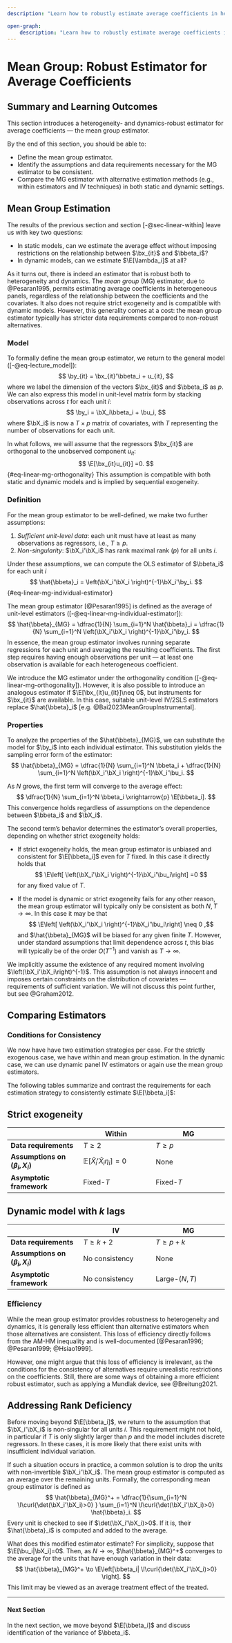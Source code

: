 ```yaml
--- 
description: "Learn how to robustly estimate average coefficients in heterogeneous panel data with the mean group estimator. No fixed effects necessary. (Lecture Notes)"

open-graph:
    description: "Learn how to robustly estimate average coefficients in heterogeneous panel data with the mean group estimator. No fixed effects necessary. (Lecture Notes)"
---
```


# Mean Group: Robust Estimator for Average Coefficients {#sec-linear-mean-group}

::: {.callout-note appearance="simple" icon=false}

## Summary and Learning Outcomes

This section introduces a heterogeneity- and dynamics-robust estimator for average coefficients — the mean group estimator.

By the end of this section, you should be able to:

- Define the mean group estimator.
- Identify the assumptions and data requirements necessary for the MG estimator to be consistent.
- Compare the MG estimator with alternative estimation methods (e.g., within estimators and IV techniques) in both static and dynamic settings.
:::

## Mean Group Estimation

The results of the previous section and section [-@sec-linear-within] leave us with key two questions: 

-  In static models, can we estimate the average effect without imposing restrictions on the relationship between $\bx_{it}$ and $\bbeta_i$?
-  In dynamic models, can we estimate $\E[\lambda_i]$ at all?
  
As it turns out, there is indeed an estimator that is robust both to heterogeneity and dynamics. The *mean group* (MG) estimator, due to @Pesaran1995, permits estimating average coefficients in heterogeneous panels, regardless of the relationship between the coefficients and the covariates. It also does not require strict exogeneity and is compatible with dynamic models. However, this generality comes at a cost: the mean group estimator typically has stricter data requirements compared to non-robust alternatives.


### Model

To formally define the mean group estimator, we return to the general model ([-@eq-lecture_model]): 
$$
	\by_{it} = \bx_{it}'\bbeta_i + u_{it},
$$ 
where we label the dimension of the vectors $\bx_{it}$ and $\bbeta_i$ as $p$. We can also express this model in unit-level matrix form by stacking observations across $t$ for each unit $i$:
$$
\by_i = \bX_i\bbeta_i + \bu_i,
$$
where $\bX_i$ is now a $T\times p$ matrix of covariates, with $T$ representing the number of observations for each unit.

In what follows, we will assume that the regressors $\bx_{it}$ are orthogonal to the unobserved component $u_{it}$:
$$
\E[\bx_{it}u_{it}] =0.
$$ {#eq-linear-mg-orthogonality}
This assumption is compatible with both static and dynamic models and is implied by sequential exogeneity.

### Definition

For the mean group estimator to be well-defined, we make two further assumptions:

1. *Sufficient unit-level data*: each unit must have at least as many observations as regressors, i.e., $T\geq p$. 
2. *Non-singularity*: $\bX_i'\bX_i$ has rank maximal rank ($p$) for all units $i$. 

Under these assumptions, we can compute the OLS estimator of $\bbeta_i$ for each unit $i$
$$
	\hat{\bbeta}_i = \left(\bX_i'\bX_i \right)^{-1}\bX_i'\by_i.
$$ {#eq-linear-mg-individual-estimator} 
 
The mean group estimator [@Pesaran1995] is defined as the average of unit-level estimators ([-@eq-linear-mg-individual-estimator]):
$$
	\hat{\bbeta}_{MG} = \dfrac{1}{N} \sum_{i=1}^N \hat{\bbeta}_i =  \dfrac{1}{N} \sum_{i=1}^N \left(\bX_i'\bX_i \right)^{-1}\bX_i'\by_i.
$$
In essence, the mean group estimator involves running separate regressions for each unit and averaging the resulting coefficients. The first step requires having enough observations per unit — at least one observation is available for each heterogeneous coefficient.


::: {.callout-note appearance="simple" icon=false}
We introduce the MG estimator under the orthogonality condition ([-@eq-linear-mg-orthogonality]). However, it is also possible to introduce an analogous estimator if $\E[\bx_{it}u_{it}]\neq 0$, but instruments for $\bx_{it}$ are available. In this case, suitable unit-level IV/2SLS estimators replace $\hat{\bbeta}_i$ [e.g. @Bai2023MeanGroupInstrumental].
:::
 


### Properties 

To analyze the properties of the $\hat{\bbeta}_{MG}$, we can substitute the model for $\by_i$ into each individual estimator. This substitution yields the sampling error form of the estimator:
$$
	\hat{\bbeta}_{MG}  = \dfrac{1}{N} \sum_{i=1}^N \bbeta_i	   + \dfrac{1}{N} \sum_{i=1}^N \left(\bX_i'\bX_i \right)^{-1}\bX_i'\bu_i.
$$

As $N$ grows, the first term will converge to the average effect:
$$
\dfrac{1}{N} \sum_{i=1}^N \bbeta_i	 \xrightarrow{p} \E[\bbeta_i].
$$
This convergence holds regardless of assumptions on the dependence between $\bbeta_i$ and $\bX_i$. 

The second term's behavior determines the estimator's overall properties, depending on whether strict exogeneity holds:  

- If strict exogeneity holds,  the mean group estimator is unbiased and consistent for $\E[\bbeta_i]$ even for $T$ fixed. In this case it directly holds that $$ \E\left[ \left(\bX_i'\bX_i \right)^{-1}\bX_i'\bu_i\right] =0 $$ for any fixed value of $T$.  
  
- If the model is dynamic or strict exogeneity fails for any other reason, the mean group estimator will typically only be consistent as both $N, T\to\infty$. In this case it may be that $$ \E\left[ \left(\bX_i'\bX_i \right)^{-1}\bX_i'\bu_i\right] \neq 0 ,$$ and $\hat{\bbeta}_{MG}$ will be biased for any given finite $T$. However, under standard assumptions that limit dependence across $t$, this bias will typically be of the order $O(T^{-1})$ and vanish as $T\to\infty$.

 
::: {.callout-note appearance="simple" icon=false} 
We implicitly assume the existence of any required moment involving $\left(\bX_i'\bX_i\right)^{-1}$. This assumption is not always innocent and imposes certain constraints on the distribution of covariates — requirements of sufficient variation. We will not discuss this point further, but see @Graham2012. 
:::

## Comparing Estimators

### Conditions for Consistency

We now have have two estimation strategies per case. For the strictly exogenous case, we have within and mean group estimation. In the dynamic case, we can use dynamic panel IV estimators or again use the mean group estimators. 

The following tables summarize and contrast the requirements for each estimation strategy to consistently estimate $\E[\bbeta_i]$:

::: {.panel-tabset}

## Strict exogeneity

  
|                              | Within           | MG                  |
|----------|----------|----------|
| **Data requirements**        | $T \geq 2$  | $T \geq p$      |
| **Assumptions on $(\beta_i, X_i)$** | $\mathbb{E}[\tilde{X}_i'\tilde{X}_i\eta_i]=0$ | None               |
| **Asymptotic framework**     | Fixed-$T$  | Fixed-$T$       | 


## Dynamic model with $k$ lags
  
|                              | IV                         | MG                  |
|----------|----------|----------|
| **Data requirements**        | $T \geq k+2$           | $T \geq p+k$    |
| **Assumptions on $(\beta_i, X_i)$** | No consistency               | None               |
| **Asymptotic framework**     | No consistency             | Large-$(N, T)$  | 
:::
 

### Efficiency 

While the mean group estimator provides robustness to heterogeneity and dynamics, it is generally less efficient than alternative estimators when those alternatives are consistent. This loss of efficiency directly follows from the AM-HM inequality and is well-documented  [@Pesaran1996; @Pesaran1999; @Hsiao1999]. 

However, one might argue that this loss of efficiency is irrelevant, as the conditions for the consistency of alternatives require unrealistic restrictions on the coefficients. Still, there are some ways of obtaining a more efficient robust estimator, such as applying a Mundlak device, see @Breitung2021.


## Addressing Rank Deficiency


Before moving beyond $\E[\bbeta_i]$, we return to the assumption that $\bX_i'\bX_i$ is non-singular for all units $i$. This requirement  might not hold, in particular if $T$ is only slightly larger than $p$  and the model includes discrete regressors. In these cases, it is more likely that there exist units with insufficient individual variation. 

 
If such a situation occurs in practice, a common solution is to drop the units with non-invertible $\bX_i'\bX_i$. The mean group estimator is computed as an average over the remaining units.  Formally, the corresponding mean group estimator is defined as 
$$
	\hat{\bbeta}_{MG}^+  = \dfrac{1}{\sum_{i=1}^N \I\curl{\det(\bX_i'\bX_i)>0} } \sum_{i=1}^N \I\curl{\det(\bX_i'\bX_i)>0} \hat{\bbeta}_i.
$$
Every unit is checked to see if $\det(\bX_i'\bX_i)>0$. If it is, their $\hat{\bbeta}_i$  is computed and added to the average.

What does this modified estimator estimate? For simplicity, suppose that $\E[\bu_i|\bX_i]=0$. Then, as $N\to\infty$,  $\hat{\bbeta}_{MG}^+$ converges to the average for the units that have enough variation in their data:
$$
	\hat{\bbeta}_{MG}^+ \to \E\left[\bbeta_i| \I\curl{\det(\bX_i'\bX_i)>0}  \right].
$$
This limit may be viewed as an average treatment effect of the treated.  

---

#### Next Section {.unnumbered}

In the next section, we move beyond $\E[\bbeta_i]$ and discuss identification of the variance of $\bbeta_i$.